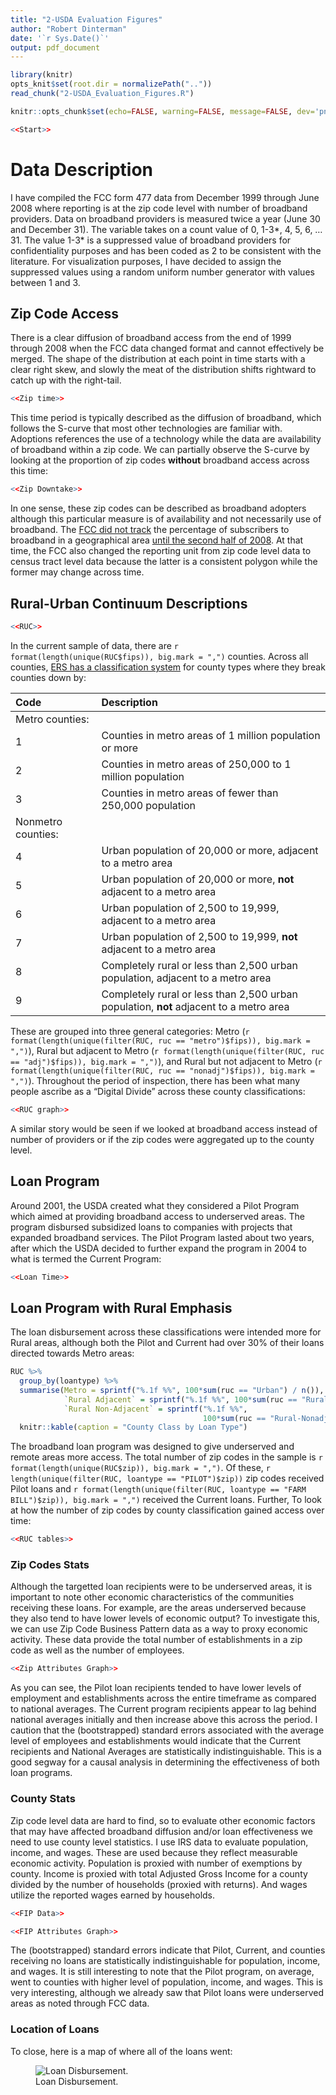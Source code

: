 ```yaml
---
title: "2-USDA Evaluation Figures"
author: "Robert Dinterman"
date: '`r Sys.Date()`'
output: pdf_document
---
```


```r
library(knitr)
opts_knit$set(root.dir = normalizePath(".."))
read_chunk("2-USDA_Evaluation_Figures.R")
```

```r
knitr::opts_chunk$set(echo=FALSE, warning=FALSE, message=FALSE, dev='png')
```

```r
<<Start>>
```

# Data Description
I have compiled the FCC form 477 data from December 1999 through June 2008 where reporting is at the zip code level with number of broadband providers. Data on broadband providers is measured twice a year (June 30 and December 31). The variable takes on a count value of 0, 1-3\*, 4, 5, 6, ... 31. The value 1-3\* is a suppressed value of broadband providers for confidentiality purposes and has been coded as 2 to be consistent with the literature. For visualization purposes, I have decided to assign the suppressed values using a random uniform number generator with values between 1 and 3.

## Zip Code Access
There is a clear diffusion of broadband access from the end of 1999 through 2008 when the FCC data changed format and cannot effectively be merged. The shape of the distribution at each point in time starts with a clear right skew, and slowly the meat of the distribution shifts rightward to catch up with the right-tail.

```r
<<Zip time>>
```

This time period is typically described as the diffusion of broadband, which follows the S-curve that most other technologies are familiar with. Adoptions references the use of a technology while the data are availability of broadband within a zip code. We can partially observe the S-curve by looking at the proportion of zip codes **without** broadband access across this time:

```r
<<Zip Downtake>>
```

In one sense, these zip codes can be described as broadband adopters although this particular measure is of availability and not necessarily use of broadband. The [FCC did not track](https://transition.fcc.gov/wcb/iatd/comp.html) the percentage of subscribers to broadband in a geographical area [until the second half of 2008](https://www.fcc.gov/encyclopedia/form-477-census-tract-data-internet-access-services). At that time, the FCC also changed the reporting unit from zip code level data to census tract level data because the latter is a consistent polygon while the former may change across time.

## Rural-Urban Continuum Descriptions
```r
<<RUC>>
```
In the current sample of data, there are `r format(length(unique(RUC$fips)), big.mark = ",")` counties. Across all counties, [ERS has a classification system](http://www.ers.usda.gov/data-products/rural-urban-continuum-codes.aspx) for county types where they break counties down by:

|Code |	Description |
|:----|:------------|
|Metro counties:| |
|1 |	Counties in metro areas of 1 million population or more |
|2 |	Counties in metro areas of 250,000 to 1 million population |
|3 |	Counties in metro areas of fewer than 250,000 population |
| Nonmetro counties: | |
|4 |	Urban population of 20,000 or more, adjacent to a metro area |
|5 |	Urban population of 20,000 or more, **not** adjacent to a metro area |
|6 |	Urban population of 2,500 to 19,999, adjacent to a metro area |
|7 |	Urban population of 2,500 to 19,999, **not** adjacent to a metro area |
|8 |	Completely rural or less than 2,500 urban population, adjacent to a metro area |
|9 |	Completely rural or less than 2,500 urban population, **not** adjacent to a metro area |

These are grouped into three general categories: Metro (`r format(length(unique(filter(RUC, ruc == "metro")$fips)), big.mark = ",")`), Rural but adjacent to Metro (`r format(length(unique(filter(RUC, ruc == "adj")$fips)), big.mark = ",")`), and Rural but not adjacent to Metro (`r format(length(unique(filter(RUC, ruc == "nonadj")$fips)), big.mark = ",")`). Throughout the period of inspection, there has been what many people ascribe as a "Digital Divide" across these county classifications:

```r
<<RUC graph>>
```

A similar story would be seen if we looked at broadband access instead of number of providers or if the zip codes were aggregated up to the county level.

## Loan Program
Around 2001, the USDA created what they considered a Pilot Program which aimed at providing broadband access to underserved areas. The program disbursed subsidized loans to companies with projects that expanded broadband services. The Pilot Program lasted about two years, after which the USDA decided to further expand the program in 2004 to what is termed the Current Program:

```r
<<Loan Time>>
```


## Loan Program with Rural Emphasis

The loan disbursement across these classifications were intended more for Rural areas, although both the Pilot and Current had over 30\% of their loans directed towards Metro areas:

```r
RUC %>% 
  group_by(loantype) %>% 
  summarise(Metro = sprintf("%.1f %%", 100*sum(ruc == "Urban") / n()),
            `Rural Adjacent` = sprintf("%.1f %%", 100*sum(ruc == "Rural-Adjacent") / n()),
            `Rural Non-Adjacent` = sprintf("%.1f %%",
                                           100*sum(ruc == "Rural-Nonadjacent") / n())) %>% 
  knitr::kable(caption = "County Class by Loan Type")
```

The broadband loan program was designed to give underserved and remote areas more access. The total number of zip codes in the sample is `r format(length(unique(RUC$zip)), big.mark = ",")`. Of these, `r length(unique(filter(RUC, loantype == "PILOT")$zip))` zip codes received Pilot loans and `r format(length(unique(filter(RUC, loantype == "FARM BILL")$zip)), big.mark = ",")` received the Current loans. Further, 
To look at how the number of zip codes by county classification gained access over time:


```r
<<RUC tables>>
```

### Zip Codes Stats
Although the targetted loan recipients were to be underserved areas, it is important to note other economic characteristics of the communities receiving these loans. For example, are the areas underserved because they also tend to have lower levels of economic output? To investigate this, we can use Zip Code Business Pattern data as a way to proxy economic activity. These data provide the total number of establishments in a zip code as well as the number of employees.

```r
<<Zip Attributes Graph>>
```

As you can see, the Pilot loan recipients tended to have lower levels of employment and establishments across the entire timeframe as compared to national averages. The Current program recipients appear to lag behind national averages initially and then increase above this across the period. I caution that the (bootstrapped) standard errors associated with the average level of employees and establishments would indicate that the Current recipients and National Averages are statistically indistinguishable. This is a good segway for a causal analysis in determining the effectiveness of both loan programs.

### County Stats
Zip code level data are hard to find, so to evaluate other economic factors that may have affected broadband diffusion and/or loan effectiveness we need to use county level statistics. I use IRS data to evaluate population, income, and wages. These are used because they reflect measurable economic activity. Population is proxied with number of exemptions by county. Income is proxied with total Adjusted Gross Income for a county divided by the number of households (proxied with returns). And wages utilize the reported wages earned by households.

```r
<<FIP Data>>
```
```r
<<FIP Attributes Graph>>
```

The (bootstrapped) standard errors indicate that Pilot, Current, and counties receiving no loans are statistically indistinguishable for population, income, and wages. It is still interesting to note that the Pilot program, on average, went to counties with higher level of population, income, and wages. This is very interesting, although we already saw that Pilot loans were underserved areas as noted through FCC data.

### Location of Loans
To close, here is a map of where all of the loans went:

![Loan Disbursement.](USDA_Evaluation/Loans_alpha.png)